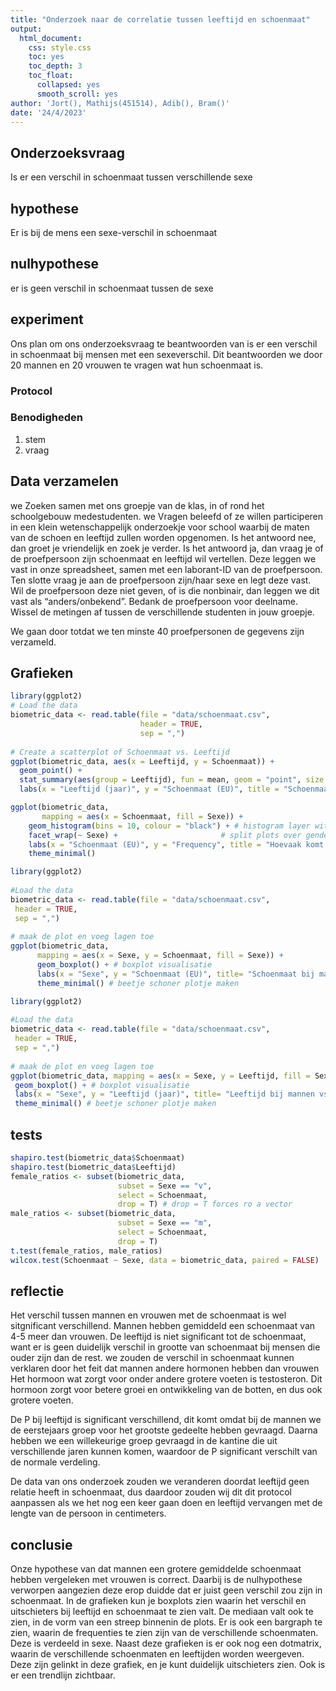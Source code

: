 ```yaml
---
title: "Onderzoek naar de correlatie tussen leeftijd en schoenmaat"
output:
  html_document:
    css: style.css
    toc: yes
    toc_depth: 3
    toc_float:
      collapsed: yes
      smooth_scroll: yes
author: 'Jort(), Mathijs(451514), Adib(), Bram()'
date: '24/4/2023'
---
```



## Onderzoeksvraag

 

Is er een verschil in schoenmaat tussen verschillende sexe

 

## hypothese

 

Er is bij de mens een sexe-verschil in schoenmaat


## nulhypothese

er is geen verschil in schoenmaat tussen de sexe

 

## experiment
Ons plan om ons onderzoeksvraag te beantwoorden van is er  een verschil in schoenmaat bij mensen met een sexeverschil. Dit beantwoorden we door 20 mannen en 20 vrouwen te vragen wat hun schoenmaat is.

 

### Protocol

 

### Benodigheden
1. stem
2. vraag

 

## Data verzamelen

 

we Zoeken samen met ons groepje van de klas, in of rond het schoolgebouw medestudenten. we Vragen beleefd of ze willen participeren in een klein wetenschappelijk onderzoekje voor school waarbij de maten van de schoen en leeftijd zullen worden opgenomen.
Is het antwoord nee, dan groet je vriendelijk en zoek je verder.
Is het antwoord ja, dan vraag je of de proefpersoon zijn schoenmaat en leeftijd wil vertellen. Deze leggen we vast in onze spreadsheet, samen met een laborant-ID  van de proefpersoon. Ten slotte vraag je aan de proefpersoon zijn/haar sexe en legt deze vast. Wil de proefpersoon deze niet geven, of is die nonbinair, dan leggen we dit vast als “anders/onbekend”. Bedank de proefpersoon voor deelname.
Wissel de metingen af tussen de verschillende studenten in jouw groepje.

 

We gaan door totdat we ten minste 40 proefpersonen de gegevens zijn verzameld.

## Grafieken

```r
library(ggplot2)
# Load the data
biometric_data <- read.table(file = "data/schoenmaat.csv",
                             header = TRUE,
                             sep = ",")
 
# Create a scatterplot of Schoenmaat vs. Leeftijd
ggplot(biometric_data, aes(x = Leeftijd, y = Schoenmaat)) +
  geom_point() +
  stat_summary(aes(group = Leeftijd), fun = mean, geom = "point", size = 3, color = "red") +
  labs(x = "Leeftijd (jaar)", y = "Schoenmaat (EU)", title = "Schoenmaat vs. Leeftijd")
```



```r
ggplot(biometric_data,
       mapping = aes(x = Schoenmaat, fill = Sexe)) +
    geom_histogram(bins = 10, colour = "black") + # histogram layer with 10 bins
    facet_wrap(~ Sexe) +                       # split plots over gender
    labs(x = "Schoenmaat (EU)", y = "Frequency", title = "Hoevaak komt dezelfde schoenmaat voor bij dezelfde leeftijd") +  # labels for x-axis and y-axis
    theme_minimal()
```


```r
library(ggplot2)
 
#Load the data
biometric_data <- read.table(file = "data/schoenmaat.csv",
 header = TRUE,
 sep = ",")
 
# maak de plot en voeg lagen toe
ggplot(biometric_data, 
      mapping = aes(x = Sexe, y = Schoenmaat, fill = Sexe)) +
      geom_boxplot() + # boxplot visualisatie
      labs(x = "Sexe", y = "Schoenmaat (EU)", title= "Schoenmaat bij mannen vs vrouwen") + # as-labels
      theme_minimal() # beetje schoner plotje maken
```


 
```r
library(ggplot2)
 
#Load the data
biometric_data <- read.table(file = "data/schoenmaat.csv",
 header = TRUE,
 sep = ",")
 
# maak de plot en voeg lagen toe
ggplot(biometric_data, mapping = aes(x = Sexe, y = Leeftijd, fill = Sexe)) +
 geom_boxplot() + # boxplot visualisatie
 labs(x = "Sexe", y = "Leeftijd (jaar)", title= "Leeftijd bij mannen vs vrouwen") + # as-labels
 theme_minimal() # beetje schoner plotje maken
```





## tests

```r
shapiro.test(biometric_data$Schoenmaat)
shapiro.test(biometric_data$Leeftijd)
female_ratios <- subset(biometric_data, 
                        subset = Sexe == "v", 
                        select = Schoenmaat, 
                        drop = T) # drop = T forces ro a vector
male_ratios <- subset(biometric_data, 
                        subset = Sexe == "m", 
                        select = Schoenmaat, 
                        drop = T)
t.test(female_ratios, male_ratios)
wilcox.test(Schoenmaat ~ Sexe, data = biometric_data, paired = FALSE)
```


## reflectie

Het verschil tussen mannen en vrouwen met de schoenmaat is wel sitgnificant verschillend. Mannen hebben gemiddeld
een schoenmaat van 4-5 meer dan vrouwen. De leeftijd is niet significant tot de schoenmaat, want er is geen duidelijk verschil in grootte
van schoenmaat bij mensen die ouder zijn dan de rest. we zouden de verschil in schoenmaat kunnen verklaren door het feit dat mannen andere hormonen hebben dan vrouwen
Het hormoon wat zorgt voor onder andere grotere voeten is testosteron. Dit hormoon zorgt voor betere groei en ontwikkeling van de botten, en dus ook grotere voeten.

De P bij leeftijd is significant verschillend, dit komt omdat bij de mannen we de eerstejaars groep voor het grootste gedeelte hebben gevraagd.
Daarna hebben we een willekeurige groep gevraagd in de kantine die uit verschillende jaren kunnen komen, waardoor de P significant verschilt van de normale verdeling.

De data van ons onderzoek zouden we veranderen doordat leeftijd geen relatie heeft in schoenmaat, dus daardoor zouden wij dit dit protocol
aanpassen als we het nog een keer gaan doen en leeftijd vervangen met de lengte van de persoon in centimeters.




## conclusie

Onze hypothese van dat mannen een grotere gemiddelde schoenmaat hebben vergeleken met vrouwen is correct. Daarbij is de nulhypothese verworpen aangezien deze
erop duidde dat er juist geen verschil zou zijn in schoenmaat. In de grafieken kun je boxplots zien waarin het verschil en uitschieters bij leeftijd en schoenmaat
te zien valt. De mediaan valt ook te zien, in de vorm van een streep binnenin de plots. Er is ook een bargraph te zien, waarin de frequenties te zien zijn van de 
verschillende schoenmaten. Deze is verdeeld in sexe. Naast deze grafieken is er ook nog een dotmatrix, waarin de verschillende schoenmaten en leeftijden worden weergeven.
Deze zijn gelinkt in deze grafiek, en je kunt duidelijk uitschieters zien. Ook is er een trendlijn zichtbaar.
